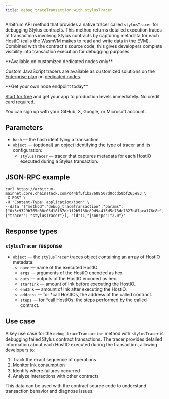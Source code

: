 ---
title: debug_traceTransaction with stylusTracer
---

Arbitrum API method that provides a native tracer called `stylusTracer` for debugging Stylus contracts. This method returns detailed execution traces of transactions involving Stylus contracts by capturing metadata for each HostIO (calls the WasmVM makes to read and write data in the EVM). Combined with the contract's source code, this gives developers complete visibility into transaction execution for debugging purposes.

<Note>
**Available on customized dedicated nodes only**

Custom JavaScript tracers are available as customized solutions on the [Enterprise plan](https://chainstack.com/pricing/) on [dedicated nodes](/docs/dedicated-node).
</Note>

<Check>
**Get your own node endpoint today**

[Start for free](https://console.chainstack.com/) and get your app to production levels immediately. No credit card required.

You can sign up with your GitHub, X, Google, or Microsoft account.
</Check>


## Parameters

* `hash` — the hash identifying a transaction.
* `object` — (optional) an object identifying the type of tracer and its configuration:
  + `stylusTracer` — tracer that captures metadata for each HostIO executed during a Stylus transaction.

## JSON-RPC example

```shell
curl https://arbitrum-mainnet.core.chainstack.com/d44bf5f1b27688507d0ccd50bf263e83 \
-X POST \
-H "Content-Type: application/json" \
--data '{"method":"debug_traceTransaction","params":["0x3c9329b765d88c03d18f87dc1f2b5138c89d9a415d5c73dc7827b87aca176c8e", {"tracer": "stylusTracer"}], "id":1,"jsonrpc":"2.0"}'
```

## Response types

### `stylusTracer` response

* `object` — the `stylusTracer` traces object containing an array of HostIO metadata:
  + `name` — name of the executed HostIO.
  + `args` — arguments of the HostIO encoded as hex.
  + `outs` — outputs of the HostIO encoded as hex.
  + `startInk` — amount of Ink before executing the HostIO.
  + `endInk` — amount of Ink after executing the HostIO.
  + `address` — for \*call HostIOs, the address of the called contract.
  + `steps` — for \*call HostIOs, the steps performed by the called contract.

## Use case

A key use case for the `debug_traceTransaction` method with `stylusTracer` is debugging failed Stylus contract transactions. The tracer provides detailed information about each HostIO executed during the transaction, allowing developers to:

1. Track the exact sequence of operations
2. Monitor Ink consumption
3. Identify where failures occurred
4. Analyze interactions with other contracts

This data can be used with the contract source code to understand transaction behavior and diagnose issues.
